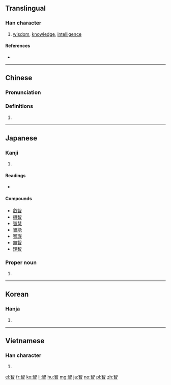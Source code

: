 ==Translingual==

===Han character===
{{Han char|rn=72|rad=日|as=08|sn=12|four=86600|canj=ORA|ids=⿱知日}}

# [[wisdom]], [[knowledge]], [[intelligence]]

====References====
* {{Han ref|kx=0497.150|dkj=14010|dj=0863.230|hdz=21518.150|uh=667A|ud=26234|bh=B4BC|bd=46268}}

----

==Chinese==
{{zh-forms}}

===Pronunciation===
{{zh-pron
|m=zhì
|c=zi3
|mc=y
|oc=y
|ma=
|cat=n
}}

===Definitions===
# {{rfdef|lang=zh}}

----

==Japanese==

===Kanji===
{{ja-kanji|grade=|rs=日08}}

# {{defn|lang=ja|sort=日08}}

====Readings====
* {{ja-readings|goon=[[ち]] (chi)|kanon=[[ち]] (chi)|kun=[[ちえ]] (chie)|nanori=[[とも]] (tomo)}}

====Compounds====
* [[叡智]]
* [[機智]]
* [[智慧]]
* [[智能]]
* [[智謀]]
* [[無智]]
* [[理智]]

===Proper noun===
{{ja-pos|proper|さとし}}

# {{given name|male|lang=ja|sort=さとし}}

----

==Korean==

===Hanja===
{{ko-hanja|hangeul=[[지]]|eumhun=|rv=ji|mr=chi|y=ci}}

# {{defn|lang=ko|sort=日08}}

----

==Vietnamese==

===Han character===
{{vi-hantu|[[trí]]|rs=日08}}

# {{defn|lang=vi|sort=日08}}

[[el:智]]
[[fr:智]]
[[ko:智]]
[[li:智]]
[[hu:智]]
[[mg:智]]
[[ja:智]]
[[no:智]]
[[pl:智]]
[[zh:智]]